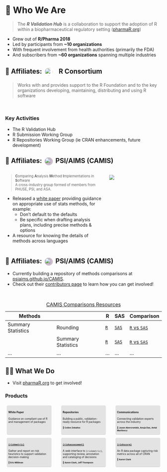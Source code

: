 # 👋 Who We Are {transition="none-in slide-out"}

```{=html}
<style>
.panel {
  font-size: 0.6em;
  background: rgba(0.75, 0.75, 0.75, 0.1);
  padding: 1%;
  margin: 1%;
  border-radius: 0.5em;
  border-bottom: solid 0.2em rgba(1, 1, 1, 0.1);
}

.center {
  --r-heading-margin: auto;
  width: fit-content;
}

.person {
  font-weight: bold;
  font-size: 0.8em;
  margin: 1em 0 0.5em 0;
}

.person p {
  display: inline;
}

.person:before {
  display: inline;
  content: "👤 ";
}

.badge-pill {
  font-weight: bold;
  background: var(--r-link-color);
  color: white;
  border-radius: 1em;
  padding: 0 0.5em;
}
</style>
```

::: { style="font-size: 1.0em;" }
> The ***R Validation Hub*** is a collaboration to support the adoption of R
> within a biopharmaceutical regulatory setting ([pharmaR.org](https://www.pharmaR.org))
:::

* Grew out of **R/Pharma 2018**
* Led by participants from **~10 organizations**
* With frequent involvement from health authorities (primarily the FDA)
* And subscribers from **~60 organizations** spanning multiple industries





## 🤝 Affiliates: ![](resources/r-consortium.png){height="1.2em" style="padding: 0.2em; margin: 0 0.5em 0 0; border-radius: 0.8em; background: #FFF; vertical-align: middle;"} [R Consortium]{.hidden} {transition="slide-in slide-out"}

::: {style="font-size: 1.0em"}
> Works with and provides support to the R Foundation and to the key
> organizations developing, maintaining, distributing and using R software
:::

<br>

### Key Activities

* The R Validation Hub
* R Submission Working Group
* R Repositories Working Group (ie CRAN enhancements, future development)






## 🤝 Affiliates: ![](resources/camis.png){height="1.2em" width="1.2em" style="margin: 0 0.2em; border-radius: 50%; object-fit: cover; background: #CBC; vertical-align: middle;"} PSI/AIMS (CAMIS) {transition="slide-in slide-out"}

::::: {.columns}
:::: {.column width="65%"}
::: { style="font-size: 0.8em;" }
> **C**omparing **A**nalysis **M**ethod **I**mplementations in **S**oftware  
> A cross-industry group formed of members from PHUSE, PSI, and ASA.
:::

::: { style="font-size: 1.0em;" }
- Released a [white paper](https://phuse.s3.eu-central-1.amazonaws.com/Deliverables/Data+Visualisation+%26+Open+Source+Technology/WP077.pdf) providing guidance on appropriate use of stats methods, for example:
  * Don't default to the defaults
  * Be specific when drafting analysis plans, including precise methods & options
- A resource for knowing the details of methods across languages
:::
::::

:::: {.column width="35%"}
![](resources/CAMIS-white-paper.png)
::::
:::::





## 🤝 Affiliates: ![](resources/camis.png){height="1.2em" width="1.2em" style="margin: 0 0.2em; border-radius: 50%; object-fit: cover; background: #CBC; vertical-align: middle;"} PSI/AIMS (CAMIS) {transition="slide-in slide-out"}

::: {style="font-size: 1.0em"}  
- Currently building a repository of methods comparisons at 
  [psiaims.github.io/CAMIS](https://psiaims.github.io/CAMIS/).
- Check out their 
  [contributors page](https://psiaims.github.io/CAMIS/contribution.html) to 
  learn how you can get involved!
  
<br>

| Methods            |                    | R   | SAS | Comparison |
| ------------------ | ------------------ | --- | --- | -----------|
| Summary Statistics | Rounding           | [`R`](https://psiaims.github.io/CAMIS/R/rounding.html) | [`SAS`](https://psiaims.github.io/CAMIS/SAS/rounding.html) | [`R` vs `SAS`](https://psiaims.github.io/CAMIS/Comp/r-sas_rounding.html) |
|                    | Summary Statistics | [`R`](https://psiaims.github.io/CAMIS/R/summary-stats.html) | [`SAS`](https://psiaims.github.io/CAMIS/SAS/summary-stats.html) | [`R` vs `SAS`](https://psiaims.github.io/CAMIS/Comp/r-sas-summary-stats.html) |
| ... | ... | ... | ... | ... |

: [CAMIS Comparisons Resources](https://psiaims.github.io/CAMIS/)

:::







## 👷‍♂️ What We Do {transition="slide-in slide-out"}

- Visit [pharmaR.org](https://www.pharmaR.org) to get involved!


### Products {.center}

::::: {.columns}
:::: {.column width="29%" .panel}
#### White Paper
Guidance on compliant use of R and management of packages
::::

:::: {.column width="29%" .panel}
#### Repositories

Building a public, validation-ready resource for R packages  

::: {.person}
Coline Zeballos
:::
::::

:::: {.column width="29%" .panel}
#### Communications

Connecting validation experts across the industry


::: {.person}
Jaxon Abercrombie, Anuja Das, Antal Martinecz
:::
::::
:::::

::::: {.columns}
:::: {.column width="29%" .panel}
#### [`{riskmetric}`](https://github.com/pharmaR/riskmetric)

Gather and report on risk heuristics to support validation decision-making

::: {.person}
Eric Milliman
:::
::::

:::: {.column width="29%" .panel}
#### [`{riskassessment}`](https://github.com/pharmaR/riskassessment)

A web interface to `{riskmetric}`, supporting review,
annotation and cataloging of decisions

::: {.person}
Aaron Clark, Jeff Thompson
:::
::::

:::: {.column width="29%" .panel}
#### [`{riskscore}`](https://github.com/pharmaR/riskscore)

An R data package capturing risk metrics across all of CRAN

::: {.person}
Aaron Clark
:::
::::
:::::

